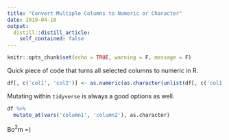 ```yaml
---
title: "Convert Multiple Columns to Numeric or Character"
date: 2019-04-10
output:
  distill::distill_article:
    self_contained: false
---
```



```r
knitr::opts_chunk$set(echo = TRUE, warning = F, message = F)
```

Quick piece of code that turns all selected columns to numeric in R. 

```r

df[, c('col1', 'col2')] <- as.numeric(as.character(unlist(df[, c('col1', 'col2')])))

```

Mutating within `tidyverse` is always a good options as well.

```r
df %>%
  mutate_at(vars('column1', 'column2'), as.character)
```


Bo$^2$m =)